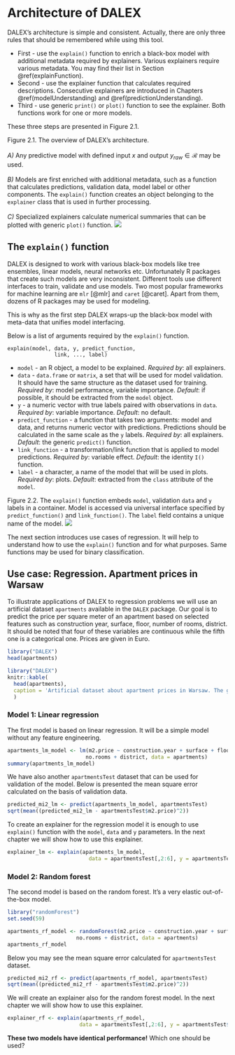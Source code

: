 # Architecture of DALEX {#architecture}

DALEX's architecture is simple and consistent. Actually, there are only three rules that should be remembered while using this tool.

* First - use the `explain()` function to enrich a black-box model with additional metadata required by explainers. Various explainers require various metadata. You may find their list in Section \@ref(explainFunction).
* Second - use the explainer function that calculates required descriptions. Consecutive explainers are introduced in Chapters \@ref(modelUnderstanding) and \@ref(predictionUnderstanding).
* Third - use generic `print()` or `plot()` function to see the explainer. Both functions work for one or more models.

These three steps are presented in Figure 2.1.

<p><span class="marginnote">Figure 2.1. The overview of DALEX's architecture. <br/><br/>
*A)* Any predictive model with defined input $x$ and output $y_{raw} \in \mathcal R$ may be used. <br/><br/>
*B)* Models are first enriched with additional metadata, such as a function that calculates predictions, validation data, model label or other components. The `explain()` function creates an object belonging to the `explainer` class that is used in further processing.<br/><br/> 
*C)* Specialized explainers calculate numerical summaries that can be plotted with generic `plot()` function.
</span>
<img src="images/architecture.png"/></p>


## The `explain()` function {#explainFunction}

DALEX is designed to work with various black-box models like tree ensembles, linear models, neural networks etc. Unfortunately R packages that create such models are very inconsistent. Different tools use different interfaces to train, validate and use models. Two most popular frameworks for machine learning are `mlr` [@mlr] and `caret` [@caret]. Apart from them, dozens of R packages may be used for modeling. 

This is why as the first step DALEX wraps-up the black-box model with meta-data that unifies model interfacing.

Below is a list of arguments required by the `explain()` function. 

```
explain(model, data, y, predict_function, 
               link, ..., label)
```

* `model` - an R object, a model to be explained. *Required by*: all explainers.
* `data` - `data.frame` or `matrix`, a set that will be used for model validation. It should have the same structure as the dataset used for training. *Required by*: model performance, variable importance. *Default*: if possible, it should be extracted from the `model` object.
* `y`	- a numeric vector with true labels paired with observations in `data`. *Required by*: variable importance.  *Default*: no default.
* `predict_function` - a function that takes two arguments: model and data, and returns numeric vector with predictions. Predictions should be calculated in the same scale as the `y` labels. *Required by*:  all explainers. *Default*: the generic `predict()` function.
* `link_function`	- a transformation/link function that is applied to  model predictions. *Required by*: variable effect. *Default*: the identity `I()` function.
* `label`	- a character, a name of the model that will be used in plots. *Required by*: plots. *Default*: extracted from the `class` attribute of the `model`.


<p><span class="marginnote">Figure 2.2. The `explain()` function embeds  `model`, validation `data` and `y` labels in a container. Model is accessed via universal interface specified by `predict_function()` and `link_function()`. The `label` field contains a unique name of the model.
</span>
<img src="images/explain_scheme.png"/></p>

The next section introduces use cases of regression. It will help to understand how to use the `explain()` function and for what purposes. Same functions may be used for binary classification.

## Use case: Regression. Apartment prices in Warsaw {#useCaseApartmetns}

To illustrate applications of DALEX to regression problems we will use an artificial dataset `apartments` available in the `DALEX` package. Our goal is to predict the price per square meter of an apartment based on selected features such as construction  year, surface, floor, number of rooms, district. It should be noted that four of these variables are continuous while the fifth one is a categorical one. Prices are given in Euro.

```r
library("DALEX")
head(apartments)
```

```r
library("DALEX")
knitr::kable(
  head(apartments),
  caption = 'Artificial dataset about apartment prices in Warsaw. The goal here is to predict the price per square meter for a new apartment.'
  )
```

### Model 1: Linear regression

The first model is based on linear regression. It will be a simple model without any feature engineering.

```r
apartments_lm_model <- lm(m2.price ~ construction.year + surface + floor + 
                         no.rooms + district, data = apartments)
summary(apartments_lm_model)
```

We have also another `apartmentsTest` dataset that can be used for validation of the model. Below is presented the mean square error calculated on the basis of validation data.

```r
predicted_mi2_lm <- predict(apartments_lm_model, apartmentsTest)
sqrt(mean((predicted_mi2_lm - apartmentsTest$m2.price)^2))
```

To create an explainer for the regression model it is enough to use `explain()` function with the `model`, `data` and `y` parameters. In the next chapter we will show how to use this explainer.

```r
explainer_lm <- explain(apartments_lm_model, 
                          data = apartmentsTest[,2:6], y = apartmentsTest$m2.price)
```


### Model 2: Random forest

The second model is based on the random forest. It's a very elastic out-of-the-box model. 

```r
library("randomForest")
set.seed(59)

apartments_rf_model <- randomForest(m2.price ~ construction.year + surface + floor + 
                      no.rooms + district, data = apartments)
apartments_rf_model
```

Below you may see the mean square error calculated for `apartmentsTest` dataset.

```r
predicted_mi2_rf <- predict(apartments_rf_model, apartmentsTest)
sqrt(mean((predicted_mi2_rf - apartmentsTest$m2.price)^2))
```

We will create an explainer also for the random forest model. In the next chapter we will show how to use this explainer.

```r
explainer_rf <- explain(apartments_rf_model, 
                       data = apartmentsTest[,2:6], y = apartmentsTest$m2.price)
```

**These two models have identical performance!** Which one should be used?


